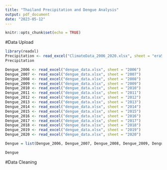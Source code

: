 ```yaml
---
title: "Thailand Precipitation and Dengue Analysis"
output: pdf_document
date: "2023-05-12"
---
```


```r
knitr::opts_chunk$set(echo = TRUE)
```

#Data Upload
```r
library(readxl)
Precipitation <- read_excel("ClimateData_2006_2020.xlsx", sheet = "era5_tp_2006_2020_thailand_monm")
Precipitation

Dengue_2006 <- read_excel("dengue_data.xlsx", sheet = "2006")
Dengue_2007 <- read_excel("dengue_data.xlsx", sheet = "2007")
Dengue_2008 <- read_excel("dengue_data.xlsx", sheet = "2008")
Dengue_2009 <- read_excel("dengue_data.xlsx", sheet = "2009")
Dengue_2010 <- read_excel("dengue_data.xlsx", sheet = "2010")
Dengue_2011 <- read_excel("dengue_data.xlsx", sheet = "2011")
Dengue_2012 <- read_excel("dengue_data.xlsx", sheet = "2012")
Dengue_2013 <- read_excel("dengue_data.xlsx", sheet = "2013")
Dengue_2014 <- read_excel("dengue_data.xlsx", sheet = "2014")
Dengue_2015 <- read_excel("dengue_data.xlsx", sheet = "2015")
Dengue_2016 <- read_excel("dengue_data.xlsx", sheet = "2016")
Dengue_2017 <- read_excel("dengue_data.xlsx", sheet = "2017")
Dengue_2018 <- read_excel("dengue_data.xlsx", sheet = "2018")
Dengue_2019 <- read_excel("dengue_data.xlsx", sheet = "2019")
Dengue_2020 <- read_excel("dengue_data.xlsx", sheet = "2020")

Dengue = list(Dengue_2006, Dengue_2007, Dengue_2008, Dengue_2009, Dengue_2010, Dengue_2011, Dengue_2012, Dengue_2013, Dengue_2014, Dengue_2015, Dengue_2016, Dengue_2017, Dengue_2018, Dengue_2019, Dengue_2020)

Dengue

```

#Data Cleaning


